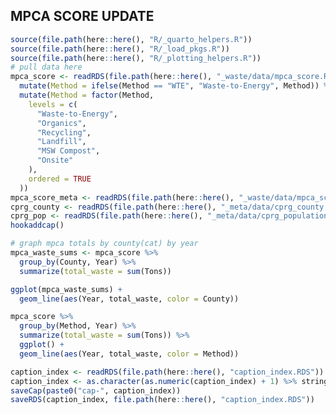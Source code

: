 ## MPCA SCORE UPDATE {#sec-mpca-score-update}

```r
source(file.path(here::here(), "R/_quarto_helpers.R"))
source(file.path(here::here(), "R/_load_pkgs.R"))
source(file.path(here::here(), "R/_plotting_helpers.R"))
# pull data here
mpca_score <- readRDS(file.path(here::here(), "_waste/data/mpca_score.RDS")) %>%
  mutate(Method = ifelse(Method == "WTE", "Waste-to-Energy", Method)) %>%
  mutate(Method = factor(Method,
    levels = c(
      "Waste-to-Energy",
      "Organics",
      "Recycling",
      "Landfill",
      "MSW Compost",
      "Onsite"
    ),
    ordered = TRUE
  ))
mpca_score_meta <- readRDS(file.path(here::here(), "_waste/data/mpca_score_meta.RDS"))
cprg_county <- readRDS(file.path(here::here(), "_meta/data/cprg_county.RDS"))
cprg_pop <- readRDS(file.path(here::here(), "_meta/data/cprg_population.RDS"))
hookaddcap()
```

```r
# graph mpca totals by county(cat) by year
mpca_waste_sums <- mpca_score %>%
  group_by(County, Year) %>%
  summarize(total_waste = sum(Tons))

ggplot(mpca_waste_sums) +
  geom_line(aes(Year, total_waste, color = County))

mpca_score %>%
  group_by(Method, Year) %>%
  summarize(total_waste = sum(Tons)) %>%
  ggplot() +
  geom_line(aes(Year, total_waste, color = Method))
```


```r
caption_index <- readRDS(file.path(here::here(), "caption_index.RDS"))
caption_index <- as.character(as.numeric(caption_index) + 1) %>% stringr::str_pad(width = 2, side = "left", pad = "0")
saveCap(paste0("cap-", caption_index))
saveRDS(caption_index, file.path(here::here(), "caption_index.RDS"))
```
